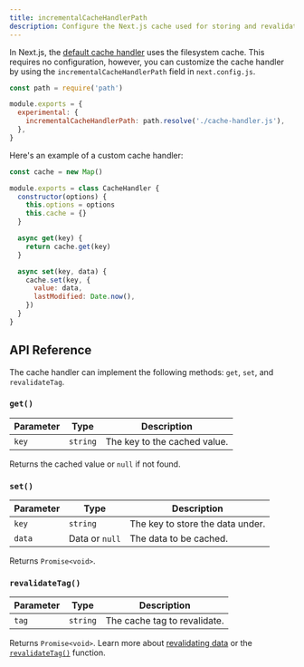 ```yaml
---
title: incrementalCacheHandlerPath
description: Configure the Next.js cache used for storing and revalidating data.
---
```


In Next.js, the [default cache handler](/docs/app/building-your-application/data-fetching/caching) uses the filesystem cache. This requires no configuration, however, you can customize the cache handler by using the `incrementalCacheHandlerPath` field in `next.config.js`.

```js filename="next.config.js"
const path = require('path')

module.exports = {
  experimental: {
    incrementalCacheHandlerPath: path.resolve('./cache-handler.js'),
  },
}
```

Here's an example of a custom cache handler:

```js filename="cache-handler.js"
const cache = new Map()

module.exports = class CacheHandler {
  constructor(options) {
    this.options = options
    this.cache = {}
  }

  async get(key) {
    return cache.get(key)
  }

  async set(key, data) {
    cache.set(key, {
      value: data,
      lastModified: Date.now(),
    })
  }
}
```

## API Reference

The cache handler can implement the following methods: `get`, `set`, and `revalidateTag`.

### `get()`

| Parameter | Type     | Description                  |
| --------- | -------- | ---------------------------- |
| `key`     | `string` | The key to the cached value. |

Returns the cached value or `null` if not found.

### `set()`

| Parameter | Type           | Description                      |
| --------- | -------------- | -------------------------------- |
| `key`     | `string`       | The key to store the data under. |
| `data`    | Data or `null` | The data to be cached.           |

Returns `Promise<void>`.

### `revalidateTag()`

| Parameter | Type     | Description                  |
| --------- | -------- | ---------------------------- |
| `tag`     | `string` | The cache tag to revalidate. |

Returns `Promise<void>`. Learn more about [revalidating data](/docs/app/building-your-application/data-fetching/revalidating) or the [`revalidateTag()`](/docs/app/api-reference/functions/revalidateTag) function.
